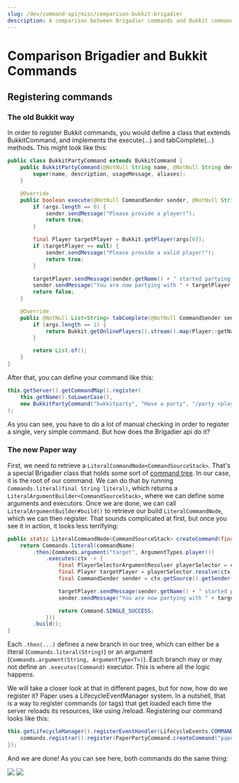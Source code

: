 ---
slug: /dev/command-api/misc/comparison-bukkit-brigadier
description: A comparison between Brigadier commands and Bukkit commands
---


# Comparison Brigadier and Bukkit Commands

## Registering commands
### The old Bukkit way

In order to register Bukkit commands, you would define a class that extends BukkitCommand, and implements the execute(...) and tabComplete(...)
methods. This might look like this:
```java title="BukkitPartyCommand.java"
public class BukkitPartyCommand extends BukkitCommand {
    public BukkitPartyCommand(@NotNull String name, @NotNull String description, @NotNull String usageMessage, @NotNull List<String> aliases) {
        super(name, description, usageMessage, aliases);
    }

    @Override
    public boolean execute(@NotNull CommandSender sender, @NotNull String commandLabel, @NotNull String[] args) {
        if (args.length == 0) {
            sender.sendMessage("Please provide a player!");
            return true;
        }

        final Player targetPlayer = Bukkit.getPlayer(args[0]);
        if (targetPlayer == null) {
            sender.sendMessage("Please provide a valid player!");
            return true;
        }

        targetPlayer.sendMessage(sender.getName() + " started partying with you!");
        sender.sendMessage("You are now partying with " + targetPlayer.getName() + "!");
        return false;
    }

    @Override
    public @NotNull List<String> tabComplete(@NotNull CommandSender sender, @NotNull String alias, @NotNull String[] args) throws IllegalArgumentException {
        if (args.length == 1) {
            return Bukkit.getOnlinePlayers().stream().map(Player::getName).toList();
        }

        return List.of();
    }
}
```
After that, you can define your command like this:
```java title="PluginClass.java"
this.getServer().getCommandMap().register(
    this.getName().toLowerCase(),
    new BukkitPartyCommand("bukkitparty", "Have a party", "/party <player>", List.of())
);
```

As you can see, you have to do a lot of manual checking in order to register a single, very simple command. But how does
the Brigadier api do it?

### The new Paper way
First, we need to retrieve a `LiteralCommandNode<CommandSourceStack>`. That's a special Brigadier class that holds some sort of [command tree](./command-tree). 
In our case, it is the root of our command. We can do that by running `Commands.literal(final String literal)`, which returns a 
`LiteralArgumentBuilder<CommandSourceStack>`, where we can define some arguments and executors. Once we are done, we can call
`LiteralArgumentBuilder#build()` to retrieve our build `LiteralCommandNode`, which we can then register. That sounds complicated at first,
but once you see it in action, it looks less terrifying:
```java title="PaperPartyCommand.java"
public static LiteralCommandNode<CommandSourceStack> createCommand(final String commandName) {
    return Commands.literal(commandName)
        .then(Commands.argument("target", ArgumentTypes.player())
            .executes(ctx -> {
                final PlayerSelectorArgumentResolver playerSelector = ctx.getArgument("target", PlayerSelectorArgumentResolver.class);
                final Player targetPlayer = playerSelector.resolve(ctx.getSource()).getFirst();
                final CommandSender sender = ctx.getSource().getSender();

                targetPlayer.sendMessage(sender.getName() + " started partying with you!");
                sender.sendMessage("You are now partying with " + targetPlayer.getName() + "!");

                return Command.SINGLE_SUCCESS;
            }))
        .build();
}
```

Each `.then(...)` defines a new branch in our tree, which can either be a literal (`Commands.literal(String)`) or an argument 
(`Commands.argument(String, ArgumentType<T>)`). Each branch may or may not define an `.executes(Command)` executor. This is 
where all the logic happens.

We will take a closer look at that in different pages, but for now, how do we register it? Paper uses a LifecycleEventManager system.
In a nutshell, that is a way to register commands (or tags) that get loaded each time the server reloads its resources, like using /reload.
Registering our command looks like this:
```java title="PluginClass.java"
this.getLifecycleManager().registerEventHandler(LifecycleEvents.COMMANDS, commands -> {
    commands.registrar().register(PaperPartyCommand.createCommand("paperparty"), "Have a nice party");
});
```

And we are done! As you can see here, both commands do the same thing:

<div style={{display: 'inline-block'}}>
    <img src={BukkitPartyCommandImage} style={{float: 'left', width: '50%'}}/>
    <img src={PaperPartyCommandImage} style={{float: 'right', width: '50%'}}/>
</div>